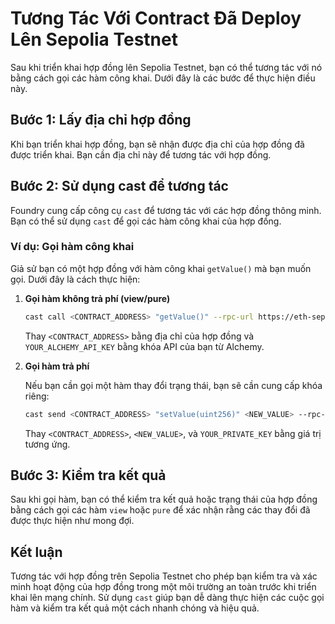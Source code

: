 # Tương Tác Với Contract Đã Deploy Lên Sepolia Testnet


<YouTubePlayer videoId="i-JSurFNqaQ"/>

Sau khi triển khai hợp đồng lên Sepolia Testnet, bạn có thể tương tác với nó bằng cách gọi các hàm công khai. Dưới đây là các bước để thực hiện điều này.

## Bước 1: Lấy địa chỉ hợp đồng

Khi bạn triển khai hợp đồng, bạn sẽ nhận được địa chỉ của hợp đồng đã được triển khai. Bạn cần địa chỉ này để tương tác với hợp đồng.

## Bước 2: Sử dụng cast để tương tác

Foundry cung cấp công cụ `cast` để tương tác với các hợp đồng thông minh. Bạn có thể sử dụng `cast` để gọi các hàm công khai của hợp đồng.

### Ví dụ: Gọi hàm công khai

Giả sử bạn có một hợp đồng với hàm công khai `getValue()` mà bạn muốn gọi. Dưới đây là cách thực hiện:

1. **Gọi hàm không trả phí (view/pure)**

   ```bash
   cast call <CONTRACT_ADDRESS> "getValue()" --rpc-url https://eth-sepolia.alchemyapi.io/v2/YOUR_ALCHEMY_API_KEY
   ```

   Thay `<CONTRACT_ADDRESS>` bằng địa chỉ của hợp đồng và `YOUR_ALCHEMY_API_KEY` bằng khóa API của bạn từ Alchemy.

2. **Gọi hàm trả phí**

   Nếu bạn cần gọi một hàm thay đổi trạng thái, bạn sẽ cần cung cấp khóa riêng:

   ```bash
   cast send <CONTRACT_ADDRESS> "setValue(uint256)" <NEW_VALUE> --rpc-url https://eth-sepolia.alchemyapi.io/v2/YOUR_ALCHEMY_API_KEY --private-key YOUR_PRIVATE_KEY
   ```

   Thay `<CONTRACT_ADDRESS>`, `<NEW_VALUE>`, và `YOUR_PRIVATE_KEY` bằng giá trị tương ứng.

## Bước 3: Kiểm tra kết quả

Sau khi gọi hàm, bạn có thể kiểm tra kết quả hoặc trạng thái của hợp đồng bằng cách gọi các hàm `view` hoặc `pure` để xác nhận rằng các thay đổi đã được thực hiện như mong đợi.

## Kết luận

Tương tác với hợp đồng trên Sepolia Testnet cho phép bạn kiểm tra và xác minh hoạt động của hợp đồng trong một môi trường an toàn trước khi triển khai lên mạng chính. Sử dụng `cast` giúp bạn dễ dàng thực hiện các cuộc gọi hàm và kiểm tra kết quả một cách nhanh chóng và hiệu quả.
